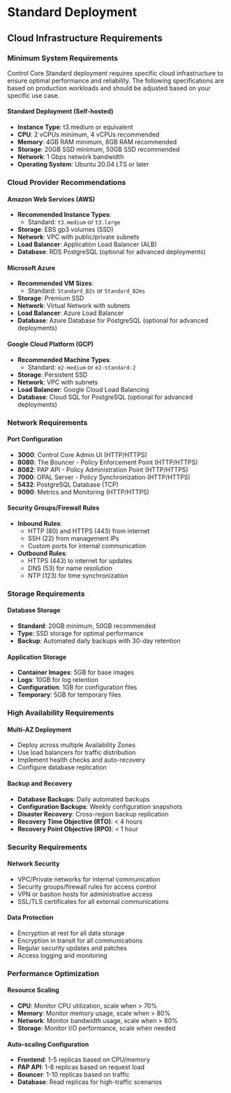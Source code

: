 # Standard Deployment

## Cloud Infrastructure Requirements

### Minimum System Requirements

Control Core Standard deployment requires specific cloud infrastructure to ensure optimal performance and reliability. The following specifications are based on production workloads and should be adjusted based on your specific use case.

#### **Standard Deployment (Self-hosted)**
- **Instance Type**: t3.medium or equivalent
- **CPU**: 2 vCPUs minimum, 4 vCPUs recommended
- **Memory**: 4GB RAM minimum, 8GB RAM recommended
- **Storage**: 20GB SSD minimum, 50GB SSD recommended
- **Network**: 1 Gbps network bandwidth
- **Operating System**: Ubuntu 20.04 LTS or later

### Cloud Provider Recommendations

#### **Amazon Web Services (AWS)**
- **Recommended Instance Types**:
  - Standard: `t3.medium` or `t3.large`
- **Storage**: EBS gp3 volumes (SSD)
- **Network**: VPC with public/private subnets
- **Load Balancer**: Application Load Balancer (ALB)
- **Database**: RDS PostgreSQL (optional for advanced deployments)

#### **Microsoft Azure**
- **Recommended VM Sizes**:
  - Standard: `Standard_B2s` or `Standard_B2ms`
- **Storage**: Premium SSD
- **Network**: Virtual Network with subnets
- **Load Balancer**: Azure Load Balancer
- **Database**: Azure Database for PostgreSQL (optional for advanced deployments)

#### **Google Cloud Platform (GCP)**
- **Recommended Machine Types**:
  - Standard: `e2-medium` or `e2-standard-2`
- **Storage**: Persistent SSD
- **Network**: VPC with subnets
- **Load Balancer**: Google Cloud Load Balancing
- **Database**: Cloud SQL for PostgreSQL (optional for advanced deployments)

### Network Requirements

#### **Port Configuration**
- **3000**: Control Core Admin UI (HTTP/HTTPS)
- **8080**: The Bouncer - Policy Enforcement Point (HTTP/HTTPS)
- **8082**: PAP API - Policy Administration Point (HTTP/HTTPS)
- **7000**: OPAL Server - Policy Synchronization (HTTP/HTTPS)
- **5432**: PostgreSQL Database (TCP)
- **9090**: Metrics and Monitoring (HTTP/HTTPS)

#### **Security Groups/Firewall Rules**
- **Inbound Rules**:
  - HTTP (80) and HTTPS (443) from internet
  - SSH (22) from management IPs
  - Custom ports for internal communication
- **Outbound Rules**:
  - HTTPS (443) to internet for updates
  - DNS (53) for name resolution
  - NTP (123) for time synchronization

### Storage Requirements

#### **Database Storage**
- **Standard**: 20GB minimum, 50GB recommended
- **Type**: SSD storage for optimal performance
- **Backup**: Automated daily backups with 30-day retention

#### **Application Storage**
- **Container Images**: 5GB for base images
- **Logs**: 10GB for log retention
- **Configuration**: 1GB for configuration files
- **Temporary**: 5GB for temporary files

### High Availability Requirements

#### **Multi-AZ Deployment**
- Deploy across multiple Availability Zones
- Use load balancers for traffic distribution
- Implement health checks and auto-recovery
- Configure database replication

#### **Backup and Recovery**
- **Database Backups**: Daily automated backups
- **Configuration Backups**: Weekly configuration snapshots
- **Disaster Recovery**: Cross-region backup replication
- **Recovery Time Objective (RTO)**: < 4 hours
- **Recovery Point Objective (RPO)**: < 1 hour

### Security Requirements

#### **Network Security**
- VPC/Private networks for internal communication
- Security groups/firewall rules for access control
- VPN or bastion hosts for administrative access
- SSL/TLS certificates for all external communications

#### **Data Protection**
- Encryption at rest for all data storage
- Encryption in transit for all communications
- Regular security updates and patches
- Access logging and monitoring

### Performance Optimization

#### **Resource Scaling**
- **CPU**: Monitor CPU utilization, scale when > 70%
- **Memory**: Monitor memory usage, scale when > 80%
- **Network**: Monitor bandwidth usage, scale when > 80%
- **Storage**: Monitor I/O performance, scale when needed

#### **Auto-scaling Configuration**
- **Frontend**: 1-5 replicas based on CPU/memory
- **PAP API**: 1-8 replicas based on request load
- **Bouncer**: 1-10 replicas based on traffic
- **Database**: Read replicas for high-traffic scenarios